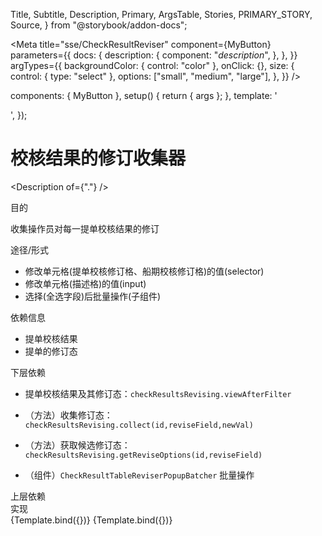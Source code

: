   Title,
  Subtitle,
  Description,
  Primary,
  ArgsTable,
  Stories,
  PRIMARY_STORY,
  Source,
} from "@storybook/addon-docs";

<Meta
  title="sse/CheckResultReviser"
  component={MyButton}
  parameters={{
    docs: {
      description: {
        component: "_description_",
      },
    },
  }}
  argTypes={{
    backgroundColor: { control: "color" },
    onClick: {},
    size: {
      control: { type: "select" },
      options: ["small", "medium", "large"],
    },
  }}
/>

  components: { MyButton },
  setup() {
    return { args };
  },
  template: '<div><my-button v-bind="args" /></div>',
});

# 校核结果的修订收集器

<Description of={"."} />

<Prototype />

<div className="subheading">目的</div>

收集操作员对每一提单校核结果的修订

<div className="subheading">途径/形式</div>

- 修改单元格(提单校核修订格、船期校核修订格)的值(selector)
- 修改单元格(描述格)的值(input)
- 选择(全选字段)后批量操作(子组件)

<div className="subheading">依赖信息</div>

- 提单校核结果
- 提单的修订态

<div className="subheading">下层依赖</div>

- 提单校核结果及其修订态：`checkResultsRevising.viewAfterFilter`
- （方法）收集修订态：`checkResultsRevising.collect(id,reviseField,newVal)`
- （方法）获取候选修订态：`checkResultsRevising.getReviseOptions(id,reviseField)`

- （组件）`CheckResultTableReviserPopupBatcher` 批量操作

<div className="subheading">上层依赖</div>

<div className="subheading">实现</div>

<Canvas columns={5}>
  <Story name="Secondary" args={{ label: "secondary" }}>
    {Template.bind({})}
  </Story>
  <Story name="Large" args={{ size: "large", label: "Button" }}>
    {Template.bind({})}
  </Story>
</Canvas>

<!--<div className="subheading">使用示例</div>
<Source dark id="." />

<div className="subheading">状态图、类图、序列图等</div>

<Chart />-->

<style>
  {`
    .subheading {
      --mediumdark: '#999999';
      font-weight: 900;
      font-size: 16px;
      color: #999;
      letter-spacing: 6px;
      line-height: 24px;
      text-transform: uppercase;
      margin-bottom: 12px;
      margin-top: 40px;
    }
`}
</style>
